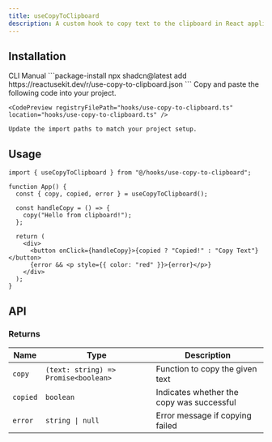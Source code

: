 ```yaml
---
title: useCopyToClipboard
description: A custom hook to copy text to the clipboard in React applications.
---
```


## Installation

<CodeTabs>
  <TabsList>
    <TabsTrigger value="cli">CLI</TabsTrigger>
    <TabsTrigger value="manual">Manual</TabsTrigger>
  </TabsList>
  
  <TabsContent value="cli">
    ```package-install
    npx shadcn@latest add https://reactusekit.dev/r/use-copy-to-clipboard.json
    ```
  </TabsContent>
  
  <TabsContent value="manual">
    Copy and paste the following code into your project.

    <CodePreview registryFilePath="hooks/use-copy-to-clipboard.ts" location="hooks/use-copy-to-clipboard.ts" />

    Update the import paths to match your project setup.

  </TabsContent>
</CodeTabs>

## Usage

```tsx
import { useCopyToClipboard } from "@/hooks/use-copy-to-clipboard";

function App() {
  const { copy, copied, error } = useCopyToClipboard();

  const handleCopy = () => {
    copy("Hello from clipboard!");
  };

  return (
    <div>
      <button onClick={handleCopy}>{copied ? "Copied!" : "Copy Text"}</button>
      {error && <p style={{ color: "red" }}>{error}</p>}
    </div>
  );
}
```

## API

### Returns

| Name     | Type                                 | Description                               |
| -------- | ------------------------------------ | ----------------------------------------- |
| `copy`   | `(text: string) => Promise<boolean>` | Function to copy the given text           |
| `copied` | `boolean`                            | Indicates whether the copy was successful |
| `error`  | `string \| null`                     | Error message if copying failed           |
